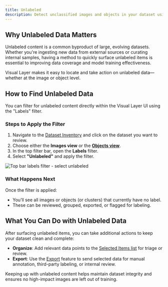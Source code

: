 ```yaml
---
title: Unlabeled
description: Detect unclassified images and objects in your dataset using Visual Layer's filters.
---
```


## Why Unlabeled Data Matters

Unlabeled content is a common byproduct of large, evolving datasets. Whether you're ingesting new data from external sources or curating internal samples, having a method to quickly surface unlabeled items is essential to improving data coverage and model training effectiveness.

Visual Layer makes it easy to locate and take action on unlabeled data—whether at the image or object level.

## How to Find Unlabeled Data

You can filter for unlabeled content directly within the Visual Layer UI using the "Labels" filter.

### Steps to Apply the Filter

1. Navigate to the [Dataset Inventory](https://dash.readme.com/project/visual-layer2/v1.0/docs/browsing-datasets) and click on the dataset you want to review.
2. Choose either the **Images view** or the [**Objects view**](https://dash.readme.com/project/visual-layer2/v1.0/docs/understanding-and-exploring-objects).
3. In the top filter bar, open the **Labels** filter.
4. Select **"Unlabeled"** and apply the filter.

<Frame>
  <img src="https://files.readme.io/f4e5633-image.png" alt="Top bar labels filter - select unlabeled" />
</Frame>

### What Happens Next

Once the filter is applied:

- You’ll see all images or objects (or clusters) that currently have no label.
- These can be reviewed, grouped, exported, or flagged for labeling.

## What You Can Do with Unlabeled Data

After surfacing unlabeled items, you can take additional actions to keep your dataset clean and complete:

- **Organize**: Add relevant data points to the [Selected Items list](https://dash.readme.com/project/visual-layer2/v1.0/docs/data-selection-using-visual-layer) for triage or review.
- **Export**: Use the [Export](https://dash.readme.com/project/visual-layer2/v1.0/docs/export-data) feature to send selected data for manual annotation, third-party labeling, or internal review.

Keeping up with unlabeled content helps maintain dataset integrity and ensures no high-impact images are left out of training.
